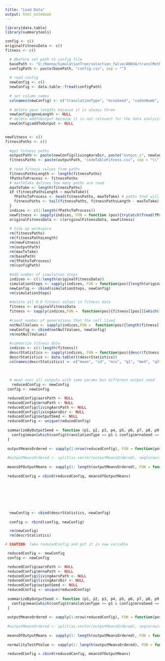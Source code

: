 ```yaml
---
title: "Load Data"
output: html_notebook
---
```


```r
library(data.table)
library(summarytools)
```

```r
config <- c()
originalFitnessData <- c()
fitness <- c()
```

```r
  # @before set path to config file
  basePath <- "G:/Hanna/SimulationTree/selection_false/ANOVA/translMethod_random/"
  configPath <- paste(basePath, "config.csv", sep = "")
  
  # read config
  newConfig <- c()
  newConfig <- data.table::fread(configPath)
  
  # set column names 
  colnames(newConfig) <- c("translationType", "mrnaSeed", "codonNumb", "geneLength", "geneNumb", "initAaNumb", "similarAars", "maxAnticodonNumb", "aarsLifeticksStartValue", "livingAarsStartNumb", "livingAarsSeed", "outputSeed", "addToOutput", "mrnaPath", "aarsPath", "livingAarsPath", "livingAarsDir")
  
  # delete gene lengths because it is always three
  newConfig$geneLength <- NULL
  # delete addToOutput because it is not relevant for the data analysis
  newConfig$addToOutput <- NULL
  
```


```r
newFitness <- c()
fitnessPaths <- c()
  
  #get fitness paths
  outputPath <- paste(newConfig$livingAarsDir, paste("output_s", newConfig$outputSeed, sep = ""), sep = "")
  fitnessPaths <- paste(outputPath, "codeTableFitness.csv", sep = "\\")
  
  # read fitness values from paths
  fitnessPathsLength <- length(fitnessPaths)
  fPathsToProcess <- fitnessPaths
  # maxToTake defines how many paths are read 
  maxToTake <- length(fitnessPaths)
  if (fitnessPathsLength > maxToTake){
    fPathsToProcess <- head(fitnessPaths, maxToTake) # paths that will be read
    fitnessPaths <- tail(fitnessPaths, fitnessPathsLength - maxToTake) # rest of the paths
  }
  indices <- c(1:length(fPathsToProcess))
  newFitness <- sapply(indices, FUN = function (pos){tryCatch(fread(fPathsToProcess[pos]))})
  originalFitnessData <- c(originalFitnessData, newFitness)
  
  # tidy up workspace
  rm(fitnessPaths)
  rm(fitnessPathsLength)
  rm(newFitness)
  rm(outputPath)
  rm(maxToTake)
  rm(basePath)
  rm(fPathsToProcess)
  rm(configPath)
  
  #add number of simulation steps 
  indices <- c(1:length(originalFitnessData))
  simulationSteps <- sapply(indices, FUN = function(pos){length(originalFitnessData[[pos]])})
  newConfig <- cbind(simulationSteps, newConfig) 
  rm(simulationSteps)
  
  #delete all 0.0 fitness values in fitness data
  fitness <- originalFitnessData
  fitness <- sapply(indices,FUN =  function(pos){fitness[[pos]][which(fitness[[pos]] > 0)]})
  
  #count number of generations that the cell lived
  notNullValues <- sapply(indices,FUN =  function(pos){length(fitness[[pos]])})
  newConfig <- cbind(notNullValues, newConfig)
  rm(notNullValues)
  
  #summarize fitness data
  indices <- c(1:length(fitness))
  descrStatistics <- sapply(indices, FUN = function(pos){descr(fitness[[pos]], style = "rmarkdown", stats = c("mean", "sd", "min", "q1", "med", "q3", "max", "mad", "iqr", "cv", "skewness", "se.skewness", "kurtosis"))})
  descrStatistics <- data.table(t(descrStatistics))
  colnames(descrStatistics) <- c("mean", "sd", "min", "q1", "med", "q3", "max", "mad", "iqr", "cv", "skewness", "se.skewness", "kurtosis")
  
  
  
  # mean over all outputs with same params but different output seed
   reducedConfig <- newConfig
 config <- newConfig

 reducedConfig$aarsPath <- NULL
 reducedConfig$mrnaPath <- NULL
 reducedConfig$livingAarsPath <- NULL
 reducedConfig$livingAarsDir <- NULL
 reducedConfig$outputSeed <- NULL
 reducedConfig <- unique(reducedConfig)
 
 summarizeByOutputSeed <- function (p1, p2, p3, p4, p5, p6, p7, p8, p9, p10){
   config$mean[which(config$translationType == p1 & config$mrnaSeed == p2 & config$codonNumb == p3 & config$geneNumb == p4 & config$initAaNumb == p5 & config$similarAars == p6 & config$maxAnticodonNumb == p7 & config$aarsLifeticksStartValue == p8 & config$livingAarsStartNumb == p9 & config$livingAarsSeed == p10)]
 }
 
 outputMeansOrdered <- sapply(1:nrow(reducedConfig), FUN = function(pos){i <- reducedConfig[pos,]; summarizeByOutputSeed(i[[1]], i[[2]], i[[3]], i[[4]], i[[5]], i[[6]], i[[7]], i[[8]], i[[9]], i[[10]])})
 
 #outputMeansOrdered <- split(as.vector(outputMeansOrdered), seq(nrow(reducedConfig)))
 
 meansOfOutputMeans <- sapply(1: length(outputMeansOrdered), FUN = function(pos){mean(outputMeansOrdered[[pos]])})
 
 reducedConfig = cbind(reducedConfig, meansOfOutputMeans)
  
  
  
  
  
  
  
  newConfig <- cbind(descrStatistics, newConfig)
  
  config <- rbind(config, newConfig)

  rm(newConfig)
  rm(descrStatistics)
```














```r
# CAUTION: Take reducedConfig and put it in new variable

 reducedConfig <- newConfig
 config <- newConfig

 reducedConfig$aarsPath <- NULL
 reducedConfig$mrnaPath <- NULL
 reducedConfig$livingAarsPath <- NULL
 reducedConfig$livingAarsDir <- NULL
 reducedConfig$outputSeed <- NULL
 reducedConfig <- unique(reducedConfig)
 
 summarizeByOutputSeed <- function (p1, p2, p3, p4, p5, p6, p7, p8, p9, p10){
   config$mean[which(config$translationType == p1 & config$mrnaSeed == p2 & config$codonNumb == p3 & config$geneNumb == p4 & config$initAaNumb == p5 & config$similarAars == p6 & config$maxAnticodonNumb == p7 & config$aarsLifeticksStartValue == p8 & config$livingAarsStartNumb == p9 & config$livingAarsSeed == p10)]
 }
 
 outputMeansOrdered <- sapply(1:nrow(reducedConfig), FUN = function(pos){i <- reducedConfig[pos,]; summarizeByOutputSeed(i[[1]], i[[2]], i[[3]], i[[4]], i[[5]], i[[6]], i[[7]], i[[8]], i[[9]], i[[10]])})
 
 #outputMeansOrdered <- split(as.vector(outputMeansOrdered), seq(nrow(reducedConfig)))
 
 meansOfOutputMeans <- sapply(1: length(outputMeansOrdered), FUN = function(pos){mean(outputMeansOrdered[[pos]])})
 
 normalityTestPValue <- sapply(1: length(outputMeansOrdered), FUN = function (pos) {(shapiro.test(outputMeansOrdered[[pos]]))$p.value})
 
 reducedConfig = cbind(reducedConfig, meansOfOutputMeans)
```